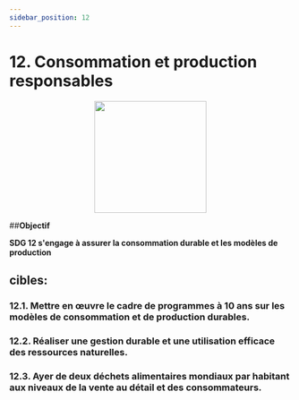 ```yaml
---
sidebar_position: 12
---
```

# 12. Consommation et production responsables
<p align="center"><img src="https://www.un.org/sustainabledevelopment/wp-content/uploads/2019/08/E-Goal-12-1024x1024.png" width="200" height="200"/></p>

##**Objectif**

**SDG 12 s'engage à assurer la consommation durable et les modèles de production**

 ## cibles: 
    
 ### 12.1. Mettre en œuvre le cadre de programmes à 10 ans sur les modèles de consommation et de production durables. 

 ### 12.2. Réaliser une gestion durable et une utilisation efficace des ressources naturelles. 

 ### 12.3. Ayer de deux déchets alimentaires mondiaux par habitant aux niveaux de la vente au détail et des consommateurs.